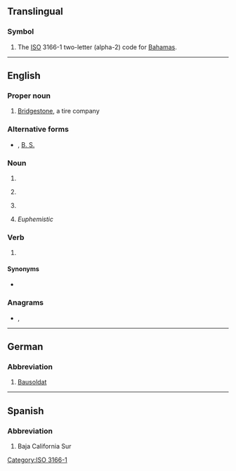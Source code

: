 {{also|.bs|b's|B's|bs|Bs|BS|␈|฿s|฿'s}}
==Translingual==

===Symbol===
{{head|mul|symbol}}

# The [[ISO]] 3166-1 two-letter (alpha-2) code for [[Bahamas]].

[[Category:ISO 3166-1]]

----

==English==

===Proper noun===
{{en-proper noun}}

# {{lb|en|automotive}} [[w:Bridgestone|Bridgestone]], a tire company

===Alternative forms===
* {{l|en|B.S.}}, [[B. S.]]

===Noun===
{{en-noun}}

# {{abbreviation of|Bachelor of Science|lang=en}}
# {{lb|en|baseball}} {{abbreviation of|[[blown save]]s|lang=en}}
# {{lb|en|accounting}} {{abbreviation of|balance sheet|lang=en}}
# {{lb|en|slang}} ''Euphemistic'' {{abbreviation of|bullshit|lang=en|nocap=1}}

===Verb===
{{en-verb|es}}

# {{euphemistic form of|bullshit|lang=en}}

====Synonyms====
* {{sense|Bachelor of Science}} {{l|en|BSc}}

===Anagrams===
* {{l|en|SB}}, {{l|en|sb}}

----

==German==

===Abbreviation===
{{head|de|abbreviation}}

# [[Bausoldat]]

----

==Spanish==

===Abbreviation===
{{rfc-header|Abbreviation}}
{{head|es|abbreviation}}

# {{lb|es|Mexico}} Baja California Sur